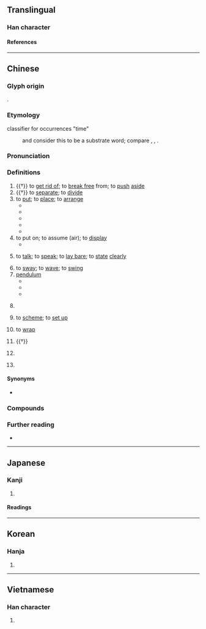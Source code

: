 {{also|摆}}
{{character info/new}}
==Translingual==

===Han character===
{{Han char|rn=64|rad=手|as=15|sn=18|four=56011|canj=QWLP|ids=⿰扌罷}}

====References====
{{Han ref|kx=0461.190|dkj=12910|dj=0810.190|hdz=31980.090|uh=64FA}}

----

==Chinese==
{{zh-forms|s=摆}}

===Glyph origin===
{{Han etym}}
{{Han compound|手|罷|ls=psc|c1=s|c2=p|t1=hand}}.

===Etymology===
; classifier for occurrences "time"
: {{zh-ref|Zhao (1990)}} and {{zh-ref|Li (2005)}} consider this to be a {{der|zh|qfa-tak}} substrate word; compare {{cog|za|baez}}, {{cog|pcc|baiz}}, {{cog|onb|fɔi³}}.

===Pronunciation===
{{zh-pron
|m=bǎi
|m-s=bai3
|c=baai2
|c-t=bai2
|g=bai3
|h=pfs=pái/pâi;gd=bai3
|j=bai2
|mb=bǎi/ba̿i
|md=bā̤/bāi
|md_note=bā̤ - vernacular; bāi - literary
|mn=pái/twv:páiⁿ/xm:mái
|mn_note=mái - alternative pronunciation for classifier for occurrences
|mn-t=bai2
|w=2pa
|x=bai3
|ma=y
|mc=y
|oc=y
|cat=v,n,mn:cls,h:cls,c:cls,pn
}}

===Definitions===
{{zh-hanzi}}

# {{†}} to [[get rid of]]; to [[break free]] from; to [[push]] [[aside]]
# {{†}} to [[separate]]; to [[divide]]
# to [[put]]; to [[place]]; to [[arrange]]
#* {{zh-x|我們 要 為 會議 擺 好 椅子{zi}。|We will need to '''set out''' chairs for the meeting.}}
#* {{zh-x|在 一 張 桌子{zi} 上 擺 著[着]{zhe} 一 盤 棋。|There was a game of chess on a table.}}
#* {{zh-x|她 把 拖鞋 整齊 地{de} 擺 在 床下。|She '''put''' the slippers under the bed neatly.}}
#* {{zh-x|許多 嚴峻 的 挑戰 還 擺 在 眼前。|Many serious challenges still '''lie''' ahead.}}
#* {{zh-x|唔該 你 同 其他 啲 嘢 擺 埋 一齊。|Please '''put''' it by the other things.|C}}
# to put on; to assume (air); to [[display]]
#* {{zh-x|她 擺 了 一 個 優美 的 姿勢。|She '''adopted''' an elegant pose.}}
# {{lb|zh|regional}} to [[talk]]; to [[speak]]; to [[lay bare]]; to [[state]] [[clearly]]
# to [[sway]]; to [[wave]]; to [[swing]]
# [[pendulum]]
#* {{zh-x|鐘擺|pendulum}}
#* {{zh-x|擺鐘|pendulum clock}}
#* {{zh-x|單擺|simple pendulum}}
# {{lb|zh|dialectal}} {{zh-short|擺子|[[malaria]]}}
# {{lb|zh|archaic}} to [[scheme]]; to [[set up]]
# {{lb|zh|archaic}} to [[wrap]]
# {{†}} {{zh-alt-form|捭|to [[hit]]; to [[beat]]}}
# {{lb|zh|Min Nan|Hakka|Malaysia|_|Cantonese}} {{zh-classifier|[[occurrences]]|t=[[time]]}}
#: {{zh-x|逐擺|every '''time'''|MN}}
#: {{zh-x|這擺|this '''time'''|H}}
# {{surname|zh}}

====Synonyms====
* {{sense|to place}} {{q|Cantonese}} {{zh-l|擠|tr=zai1}}

===Compounds===
{{zh-der|一搖一擺|停擺|分擺|佈擺|布擺|大搖大擺|一搖三擺|下擺|大明大擺|大擺褶子|單擺|佛科擺|擺攤子|擺露|搖擺|擺空架子|擺設|擺撥|擺袖卻金|擺夷|擺平|擺忙|擺針|擺架子|擺站|擺搠|擺攤兒|擺譜兒|擺撼|擺明|擺弄|擺門子|歪擺佈|拋擺|擺擂臺|擺酒|發擺子|擺搭|擺門面|擺出|擺動|擺動波|擺制|擺尾搖頭|擺在眼前|擺地攤|擺鐘|擺供|擺陣|搖頭擺腦|擺槊|擺攤|擺行陣|擺尾|擺放|擺不開|搖擺樂|擺在心上|擺闊|擺渡船|擺龍門陣|擺線|擺佈|擺盪|擺渡|東搖西擺|擺樣子|擺番|擺飾|擺開陣勢|擺不平|擺了一道|擺擺搖搖|擺飯|搖搖擺擺|擺子|擺手|搖頭擺尾|搖擺不定|擺脫|擺席|擺設兒|擺落|擺賣|擺請兒|擺姿勢|擺雲鑼兒|擺劃|打擺子|擺開|沒做擺佈|明擺著/明摆着|擺撥不下|擺浪子|擺烏龍|擺款|擺格|擺布|擺列|擺當|沒擺佈處|重力擺|鐘擺}}

===Further reading===
* {{thcwd|12517}}

{{zh-cat|Beginning}}

----

==Japanese==

===Kanji===
{{ja-kanji|grade=|rs=手15}}

# {{rfdef|ja|sort=手15}}

====Readings====
{{ja-readings
|on=はい
|kun=ひらく
}}

----

==Korean==

===Hanja===
{{ko-hanja|파}}

# {{rfdef|ko|sort=手15}}

----

==Vietnamese==

===Han character===
{{vi-readings|rs=手15|reading=[[bẫy]], [[bài]], [[bãi]]}}

# {{rfdef|vi|sort=手15}}